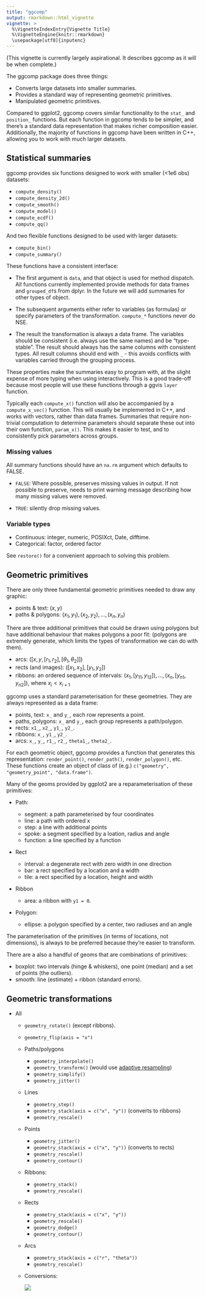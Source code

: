 ```yaml
---
title: "ggcomp"
output: rmarkdown::html_vignette
vignette: >
  %\VignetteIndexEntry{Vignette Title}
  %\VignetteEngine{knitr::rmarkdown}
  \usepackage[utf8]{inputenc}
---
```


(This vignette is currently largely aspirational. It describes ggcomp as it will be when complete.)

The ggcomp package does three things:

* Converts large datasets into smaller summaries.
* Provides a standard way of representing geometric primitives.
* Manipulated geometric primitives.

Compared to ggplot2, ggcomp covers similar functionality to the `stat_` and `position_` functions. But each function in ggcomp tends to be simpler, and there's a standard data representation that makes richer composition easier. Additionally, the majority of functions in ggcomp have been written in C++, allowing you to work with much larger datasets.

## Statistical summaries

ggcomp provides six functions designed to work with smaller (<1e6 obs) datasets:

* `compute_density()`
* `compute_density_2d()`
* `compute_smooth()`
* `compute_model()`
* `compute_ecdf()`
* `compute_qq()`

And two flexible functions designed to be used with larger datasets:

* `compute_bin()`
* `compute_summary()`

These functions have a consistent interface:

* The first argument is `data`, and that object is used for method dispatch. 
  All functions currently implemented provide methods for data frames and
  `grouped_df`s from dplyr. In the future we will add summaries for other 
  types of object.

* The subsequent arguments either refer to variables (as formulas) or 
  specify parameters of the transformation. `compute_*` functions never do
  NSE.

* The result the transformation is always a data frame. The variables should
  be consistent (i.e. always use the same names) and be "type-stable".
  The result should always has the same columns with consistent types.
  All result columns should end with `_` - this avoids conflicts with variables
  carried through the grouping process.

These properties make the summaries easy to program with, at the slight expense of more typing when using interactively. This is a good trade-off because most people will use these functions through a ggvis `layer` function.

Typically each `compute_x()` function will also be accompanied by a `compute_x_vec()` function. This will usually be implemented in C++, and works with vectors, rather than data frames. Summaries that require non-trivial computation to determine parameters should separate these out into their own function, `param_x()`. This makes it easier to test, and to consistently pick parameters across groups.

### Missing values

All summary functions should have an `na.rm` argument which defaults to FALSE.

* `FALSE`: Where possible, preserves missing values in output. If not possible 
  to preserve, needs to print warning message describing how many missing
  values were removed.

* `TRUE`: silently drop missing values.

### Variable types

* Continuous: integer, numeric, POSIXct, Date, difftime.
* Categorical: factor, ordered factor

See `restore()` for a convenient approach to solving this problem.

## Geometric primitives

There are only three fundamental geometric primitives needed to draw any graphic:

* points & text: $(x, y)$
* paths & polygons: ${(x_1, y_1), (x_2, y_2), ..., (x_n, y_n)}$

There are three additional primitives that could be drawn using polygons but have additional behaviour that makes polygons a poor fit: (polygons are extremely generate, which limits the types of transformation we can do with them).

* arcs: $([x, y, [r_1, r_2], [\theta_1, \theta_2]])$
* rects (and images): $([x_1, x_2], [y_1, y_2])$
* ribbons: an ordered sequence of intervals: 
  ${(x_{1}, [y_{11}, y_{12}]), ..., (x_n, [y_{n1}, y_{n2}])}$, 
  where $x_i < x_{i+1}$

ggcomp uses a standard parameterisation for these geometries. They are always represented as a data frame:

* points, text: `x_` and `y_`, each row represents a point.
* paths, polygons: `x_` and `y_`, each group represents a path/polygon.
* rects: `x1_`, `x2_`, `y1_`, `y2_`.
* ribbons: `x_`, `y1_`, `y2_`.
* arcs: `x_`, `y_`, `r1_`, `r2_`, `theta1_`, `theta2_`.

For each geometric object, ggcomp provides a function that generates this representation: `render_point()`, `render_path()`, `render_polygon()`, etc. These functions create an object of class of (e.g.) `c("geometry", "geometry_point", "data.frame")`.

Many of the geoms provided by ggplot2 are a reparameterisation of these primitives:

  * Path:
  
    * segment: a path parameterised by four coordinates
    * line: a path with ordered x
    * step: a line with additional points
    * spoke: a segment specified by a loation, radius and angle
    * function: a line specified by a function
  
  * Rect
  
    * interval: a degenerate rect with zero width in one direction
    * bar: a rect specified by a location and a width
    * tile: a rect specified by a location, height and width

  * Ribbon
  
    * area: a ribbon with `y1 = 0`.

  * Polygon:
  
    * ellipse: a polygon specified by a center, two radiuses and an angle

The parameterisation of the primitives (in terms of locations, not dimensions), is always to be preferred because they're easier to transform.

There are a also a handful of geoms that are combinations of primitives:

* boxplot: two intervals (hinge & whiskers), one point (median) and 
  a set of points (the outliers).
* smooth: line (estimate) + ribbon (standard errors).

## Geometric transformations

* All
    * `geometry_rotate()` (except ribbons).
    * `geometry_flip(axis = "x")`
  
  * Paths/polygons
    * `geometry_interpolate()`
    * `geometry_transform()` (would use [adaptive resampling](http://bost.ocks.org/mike/example/))
    * `geometry_simplify()`
    * `geometry_jitter()`
  
  * Lines
    * `geometry_step()` 
    * `geometry_stack(axis = c("x", "y"))` (converts to ribbons)
    * `geometry_rescale()`
  
  * Points
    * `geometry_jitter()`
    * `geometry_stack(axis = c("x", "y"))` (converts to rects)
    * `geometry_rescale()`
    * `geometry_contour()`
  
  * Ribbons:
    * `geometry_stack()`
    * `geometry_rescale()`
  
  * Rects
    * `geometry_stack(axis = c("x", "y"))`
    * `geometry_rescale()`
    * `geometry_dodge()`
    * `geometry_contour()`
    
  * Arcs
    * `geometry_stack(axis = c("r", "theta"))`
    * `geometry_rescale()`

  * Conversions:
  
    ![](geometry-relationships.png)
